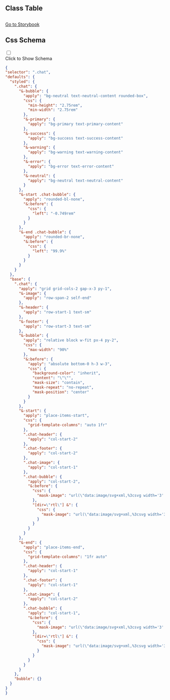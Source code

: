 

## Class Table

<CssTable name="chat" />



## 

[Go to Storybook](https://story.ui.icebreaker.top/?path=/docs/data-display-chat--docs)

## Css Schema
<div className="collapse">
<input type="checkbox" /> 
<div class="collapse-title px-0">
<span class="btn">Click to Show Schema</span>
</div>
<div class="collapse-content"> 

```json
{
"selector": ".chat",
"defaults": {
  "styled": {
    ".chat": {
      "&-bubble": {
        "apply": "bg-neutral text-neutral-content rounded-box",
        "css": {
          "min-height": "2.75rem",
          "min-width": "2.75rem"
        },
        "&-primary": {
          "apply": "bg-primary text-primary-content"
        },
        "&-success": {
          "apply": "bg-success text-success-content"
        },
        "&-warning": {
          "apply": "bg-warning text-warning-content"
        },
        "&-error": {
          "apply": "bg-error text-error-content"
        },
        "&-neutral": {
          "apply": "bg-neutral text-neutral-content"
        }
      },
      "&-start .chat-bubble": {
        "apply": "rounded-bl-none",
        "&:before": {
          "css": {
            "left": "-0.749rem"
          }
        }
      },
      "&-end .chat-bubble": {
        "apply": "rounded-br-none",
        "&:before": {
          "css": {
            "left": "99.9%"
          }
        }
      }
    }
  },
  "base": {
    ".chat": {
      "apply": "grid grid-cols-2 gap-x-3 py-1",
      "&-image": {
        "apply": "row-span-2 self-end"
      },
      "&-header": {
        "apply": "row-start-1 text-sm"
      },
      "&-footer": {
        "apply": "row-start-3 text-sm"
      },
      "&-bubble": {
        "apply": "relative block w-fit px-4 py-2",
        "css": {
          "max-width": "90%"
        },
        "&:before": {
          "apply": "absolute bottom-0 h-3 w-3",
          "css": {
            "background-color": "inherit",
            "content": "\"\"",
            "mask-size": "contain",
            "mask-repeat": "no-repeat",
            "mask-position": "center"
          }
        }
      },
      "&-start": {
        "apply": "place-items-start",
        "css": {
          "grid-template-columns": "auto 1fr"
        },
        ".chat-header": {
          "apply": "col-start-2"
        },
        ".chat-footer": {
          "apply": "col-start-2"
        },
        ".chat-image": {
          "apply": "col-start-1"
        },
        ".chat-bubble": {
          "apply": "col-start-2",
          "&:before": {
            "css": {
              "mask-image": "url(\"data:image/svg+xml,%3csvg width='3' height='3' xmlns='http://www.w3.org/2000/svg'%3e%3cpath fill='black' d='m 0 3 L 3 3 L 3 0 C 3 1 1 3 0 3'/%3e%3c/svg%3e\")"
            },
            "[dir=\"rtl\"] &": {
              "css": {
                "mask-image": "url(\"data:image/svg+xml,%3csvg width='3' height='3' xmlns='http://www.w3.org/2000/svg'%3e%3cpath fill='black' d='m 0 3 L 1 3 L 3 3 C 2 3 0 1 0 0'/%3e%3c/svg%3e\")"
              }
            }
          }
        }
      },
      "&-end": {
        "apply": "place-items-end",
        "css": {
          "grid-template-columns": "1fr auto"
        },
        ".chat-header": {
          "apply": "col-start-1"
        },
        ".chat-footer": {
          "apply": "col-start-1"
        },
        ".chat-image": {
          "apply": "col-start-2"
        },
        ".chat-bubble": {
          "apply": "col-start-1",
          "&:before": {
            "css": {
              "mask-image": "url(\"data:image/svg+xml,%3csvg width='3' height='3' xmlns='http://www.w3.org/2000/svg'%3e%3cpath fill='black' d='m 0 3 L 1 3 L 3 3 C 2 3 0 1 0 0'/%3e%3c/svg%3e\")"
            },
            "[dir=\"rtl\"] &": {
              "css": {
                "mask-image": "url(\"data:image/svg+xml,%3csvg width='3' height='3' xmlns='http://www.w3.org/2000/svg'%3e%3cpath fill='black' d='m 0 3 L 3 3 L 3 0 C 3 1 1 3 0 3'/%3e%3c/svg%3e\")"
              }
            }
          }
        }
      }
    },
    "bubble": {}
  }
}
}
```

</div>
</div>